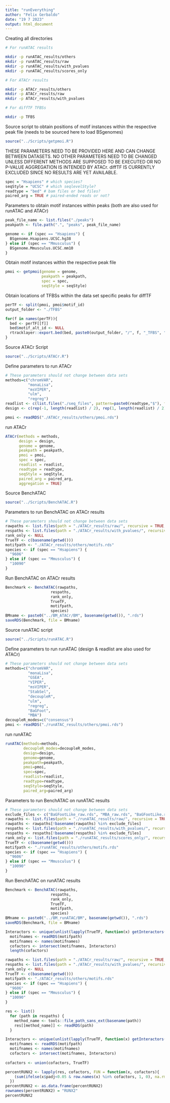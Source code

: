 ```yaml
---
title: "runEverything"
author: "Felix Gerbaldo"
date: "19 7 2023"
output: html_document
---
```

Creating all directories


```bash

# For runATAC results

mkdir -p runATAC_results/others
mkdir -p runATAC_results/raw
mkdir -p runATAC_results/with_pvalues
mkdir -p runATAC_results/scores_only

# For ATACr results

mkdir -p ATACr_results/others
mkdir -p ATACr_results/raw
mkdir -p ATACr_results/with_pvalues

# For diffTF TFBSs

mkdir -p TFBS
```

Source script to obtain positions of motif instances within the respective peak file (needs to be sourced here to load BSgenomes)

```r
source("../Scripts/getpmoi.R")
```

THESE PARAMETERS NEED TO BE PROVIDED HERE AND CAN CHANGE BETWEEN DATASETS.
NO OTHER PARAMETERS NEED TO BE CHANGED UNLESS DIFFERENT METHODS ARE SUPPOSED TO BE EXECUTED OR NO P-VALUE AGGREGATION IS INTENDED BY ATACr.
diffTF IS CURRENTLY EXCLUDED SINCE NO RESULTS ARE YET AVAILABLE.

```r
spec = "Hsapiens" # which species?
seqStyle = "UCSC" # which seqlevelStyle?
readtype = "bed" # bam files or bed files?
paired_arg = TRUE # paired-ended reads or not?
```

Parameters to obtain motif instances within peaks (both are also used for runATAC and ATACr)

```r
peak_file_name <- list.files("./peaks")
peakpath <- file.path(".", "peaks", peak_file_name)

genome <- if (spec == "Hsapiens") {
  BSgenome.Hsapiens.UCSC.hg38
} else if (spec == "Mmusculus") {
  BSgenome.Mmusculus.UCSC.mm10
}
```

Obtain motif instances within the respective peak file

```r
pmoi <- getpmoi(genome = genome,
                peakpath = peakpath,
                spec = spec,
                seqStyle = seqStyle)
```

Obtain locations of TFBSs within the data set specific peaks for diffTF

```r
perTF <- split(pmoi, pmoi$motif_id)
output_folder <- "./TFBS"

for(f in names(perTF)){
  bed <- perTF[[f]]
  bed$motif_alt_id <- NULL
  rtracklayer::export.bed(bed, paste0(output_folder, "/", f, "_TFBS", ".bed"))
}
```

Source ATACr Script

```r
source("../Scripts/ATACr.R")
```

Define parameters to run ATACr

```r
# These parameters should not change between data sets
methods=c("chromVAR", 
          "monaLisa",
          "msVIPER", 
          "ulm",
          "regreg")
readlist <- c(list.files("./seq_files", pattern=paste0(readtype,"$"), full=TRUE))
design <- c(rep(-1, length(readlist) / 2), rep(1, length(readlist) / 2))

pmoi <- readRDS("./ATACr_results/others/pmoi.rds")
```

run ATACr

```r
ATACr(methods = methods,
      design = design,
      genome = genome,
      peakpath = peakpath,
      pmoi = pmoi,
      spec = spec,
      readlist = readlist,
      readtype = readtype,
      seqStyle = seqStyle,
      paired_arg = paired_arg,
      aggregation = TRUE)
```

Source BenchATAC

```r
source("../Scripts/BenchATAC.R")
```

Parameters to run BenchATAC on ATACr results

```r
# These parameters should not change between data sets
rawpaths <- list.files(path = "./ATACr_results/raw/", recursive = TRUE, full.names = TRUE)
respaths <- list.files(path = "./ATACr_results/with_pvalues/", recursive = TRUE, full.names = TRUE)
rank_only <- NULL
TrueTF <- c(basename(getwd()))
motifpath <- "./ATACr_results/others/motifs.rds"
species <- if (spec == "Hsapiens") {
  "9606"
} else if (spec == "Mmusculus") {
  "10090"
}
```

Run BenchATAC on ATACr results

```r
Benchmark <- BenchATAC(rawpaths, 
                    respaths, 
                    rank_only, 
                    TrueTF, 
                    motifpath, 
                    species)
BMname <- paste0("../BM_ATACr/BM", basename(getwd()), ".rds")
saveRDS(Benchmark, file = BMname)
```

Source runATAC script

```r
source("../Scripts/runATAC.R")
```

Define parameters to run runATAC (design & readlist are also used for ATACr)

```r
# These parameters should not change between data sets
methods=c("chromVAR", 
          "monaLisa",
          "GSEA",
          "VIPER", 
          "msVIPER",
          "StabSel",
          "decoupleR",  
          "ulm",
          "regreg",
          "BaGFoot",
          "MBA")
decoupleR_modes=c("consensus")
pmoi <- readRDS("./runATAC_results/others/pmoi.rds")
```

run runATAC

```r
runATAC(methods=methods,
        decoupleR_modes=decoupleR_modes,
        design=design,
        genome=genome,
        peakpath=peakpath,
        pmoi=pmoi,
        spec=spec,
        readlist=readlist,
        readtype=readtype,
        seqStyle=seqStyle,
        paired_arg=paired_arg)
```

Parameters to run BenchATAC on runATAC results

```r
# These parameters should not change between data sets
exclude_files <- c("BaGFootLike_raw.rds", "MBA_raw.rds", "BaGFootLike.rds", "MBA.rds")
rawpaths <- list.files(path = "./runATAC_results/raw/", recursive = TRUE, full.names = TRUE)
rawpaths <- rawpaths[!basename(rawpaths) %in% exclude_files]
respaths <- list.files(path = "./runATAC_results/with_pvalues/", recursive = TRUE, full.names = TRUE)
respaths <- respaths[!basename(respaths) %in% exclude_files]
rank_only <- list.files(path = "./runATAC_results/scores_only/", recursive = TRUE, full.names = TRUE)
TrueTF <- c(basename(getwd()))
motifpath <- "./runATAC_results/others/motifs.rds"
species <- if (spec == "Hsapiens") {
  "9606"
} else if (spec == "Mmusculus") {
  "10090"
}
```

Run BenchATAC on runATAC results

```r
Benchmark <- BenchATAC(rawpaths, 
                    respaths, 
                    rank_only, 
                    TrueTF, 
                    motifpath, 
                    species)
BMname <- paste0("../BM_runATAC/BM", basename(getwd()), ".rds")
saveRDS(Benchmark, file = BMname)
```
```r
Interactors <- unique(unlist(lapply(TrueTF, function(x) getInteractors(x, species))))
  motifnames <- readRDS(motifpath)
  motifnames <- names(motifnames)
  cofactors <- intersect(motifnames, Interactors)
  length(cofactors)
```

```r
rawpaths <- list.files(path = "./ATACr_results/raw/", recursive = TRUE, full.names = TRUE)
respaths <- list.files(path = "./ATACr_results/with_pvalues/", recursive = TRUE, full.names = TRUE)
rank_only <- NULL
TrueTF <- c(basename(getwd()))
motifpath <- "./ATACr_results/others/motifs.rds"
species <- if (spec == "Hsapiens") {
  "9606"
} else if (spec == "Mmusculus") {
  "10090"
}

res <- list()
  for (path in respaths) {
    method_name <- tools::file_path_sans_ext(basename(path))
    res[[method_name]] <- readRDS(path)
  }

Interactors <- unique(unlist(lapply(TrueTF, function(x) getInteractors(x, species))))
  motifnames <- readRDS(motifpath)
  motifnames <- names(motifnames)
  cofactors <- intersect(motifnames, Interactors)
  
cofactors <- union(cofactors, TrueTF) 

percentRUNX2 <- lapply(res, cofactors, FUN = function(x, cofactors){
    (sum(ifelse(x$padj<0.05 & row.names(x) %in% cofactors, 1, 0), na.rm = TRUE)/length(cofactors))*100
  })
percentRUNX2 <- as.data.frame(percentRUNX2)
rownames(percentRUNX2) = "RUNX2"
percentRUNX2
```
